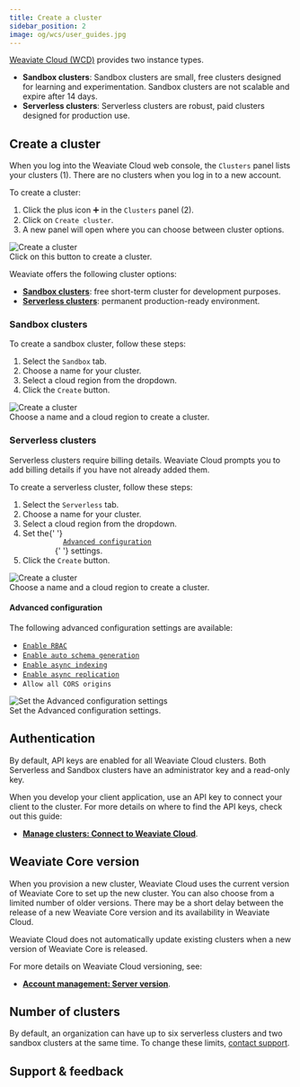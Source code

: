 ```yaml
---
title: Create a cluster
sidebar_position: 2
image: og/wcs/user_guides.jpg
---
```


[Weaviate Cloud (WCD)](https://console.weaviate.cloud/) provides two instance types.

- **Sandbox clusters**: Sandbox clusters are small, free clusters designed for learning and experimentation. Sandbox clusters are not scalable and expire after 14 days.
- **Serverless clusters**: Serverless clusters are robust, paid clusters designed for production use.

## Create a cluster

When you log into the Weaviate Cloud web console, the `Clusters` panel lists your clusters (<span class="callout">1</span>). There are no clusters when you log in to a new account.

To create a cluster: 


<div class="row">
  <div class="col col--6">
    <ol>
      <li>
        Click the plus icon ➕ in the <code>Clusters</code> panel (<span class="callout">2</span>).
      </li>
      <li>
        Click on <code>Create cluster</code>.
      </li>
      <li>
        A new panel will open where you can choose between cluster options.
      </li>
    </ol>
  </div>
  <div class="col col--6">
    <div class="card">
      <div class="card__image">
        <img src={CreateCluster} alt="Create a cluster" />
      </div>
      <div class="card__body">Click on this button to create a cluster.</div>
    </div>
  </div>
</div>

Weaviate offers the following cluster options:

- **[Sandbox clusters](#sandbox-clusters)**: free short-term cluster for development purposes.
- **[Serverless clusters](#serverless-clusters)**: permanent production-ready environment.

### Sandbox clusters

To create a sandbox cluster, follow these steps:

<div class="row">
  <div class="col col--6">
    <ol>
      <li>
        Select the <code>Sandbox</code> tab.
      </li>
      <li>Choose a name for your cluster.</li>
      <li>Select a cloud region from the dropdown.</li>
      <li>
        Click the <code>Create</code> button.
      </li>
    </ol>
  </div>
  <div class="col col--6">
    <div class="card">
      <div class="card__image">
        <img src={SandboxCluster} alt="Create a cluster" />
      </div>
      <div class="card__body">
        Choose a name and a cloud region to create a cluster.
      </div>
    </div>
  </div>
</div>

### Serverless clusters

Serverless clusters require billing details. Weaviate Cloud prompts you to add billing details if you have not already added them.

To create a serverless cluster, follow these steps:

<div class="row">
  <div class="col col--6">
    <ol>
      <li>
        Select the <code>Serverless</code> tab.
      </li>
      <li>Choose a name for your cluster.</li>
      <li>Select a cloud region from the dropdown.</li>
      <li>
        Set the{' '}
        <code>
          <a href="#advanced-configuration">Advanced configuration</a>
        </code>{' '}
        settings.
      </li>
      <li>
        Click the <code>Create</code> button.
      </li>
    </ol>
  </div>
  <div class="col col--6">
    <div class="card">
      <div class="card__image">
        <img src={ServerlessCluster} alt="Create a cluster" />
      </div>
      <div class="card__body">
        Choose a name and a cloud region to create a cluster.
      </div>
    </div>
  </div>
</div>

#### Advanced configuration


The following advanced configuration settings are available:

<div class="row">
  <div class="col col--6">
    <ul>
      <li>
        <code><a href="/docs/weaviate/configuration/rbac">Enable RBAC</a></code>
      </li>
      <li>
        <code><a href="/docs/weaviate/config-refs/schema#auto-schema">Enable auto schema generation</a></code>
      </li>
      <li>
        <code><a href="/docs/weaviate/concepts/vector-index#asynchronous-indexing">Enable async indexing</a></code>
      </li>
      <li>
        <code><a href="/docs/weaviate/configuration/replication#async-replication-settings">Enable async replication</a></code>
      </li>
      <li>
        <code>Allow all CORS origins</code>
      </li>
    </ul>
  </div>
  <div class="col col--6">
    <div class="card">
      <div class="card__image">
        <img
          src={AdvancedConfiguration}
          alt=" Set the Advanced configuration settings"
        />
      </div>
      <div class="card__body">Set the Advanced configuration settings.</div>
    </div>
  </div>
</div>

## Authentication

By default, API keys are enabled for all Weaviate Cloud clusters. Both Serverless and Sandbox clusters have an administrator key and a read-only key.

When you develop your client application, use an API key to connect your client to the cluster. For more details on where to find the API keys, check out this guide:

- **[Manage clusters: Connect to Weaviate Cloud](/docs/cloud/manage-clusters/connect)**.

## Weaviate Core version

When you provision a new cluster, Weaviate Cloud uses the current version of Weaviate Core to set up the new cluster. You can also choose from a limited number of older versions. There may be a short delay between the release of a new Weaviate Core version and its availability in Weaviate Cloud.

Weaviate Cloud does not automatically update existing clusters when a new version of Weaviate Core is released.

For more details on Weaviate Cloud versioning, see:

- **[Account management: Server version](/docs/cloud/platform/version)**.

## Number of clusters

<!-- TODO[g-despot]: Check if this is true.-->

By default, an organization can have up to six serverless clusters and two sandbox clusters at the same time. To change these limits, [contact support](mailto:support@weaviate.io).

## Support & feedback


<SupportAndTrouble />
